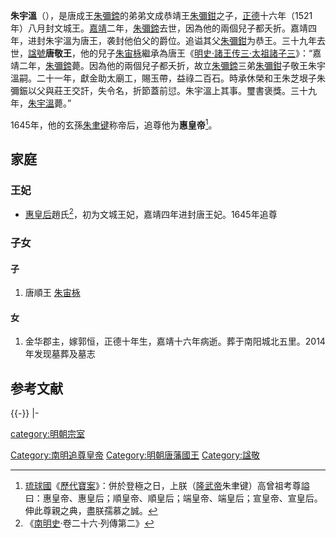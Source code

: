 {{Otheruses|subject=[[隆武帝|隆武帝]]追崇的'''明惠帝'''|other=被[[朱棣|朱棣]]奪位的建文皇帝|明惠帝}}

'''朱宇溫'''（{{bd|1490年||1560年|catIdx=Z朱宇溫}}），是唐成王[[朱彌鍗|朱彌鍗]]的弟弟文成恭靖王[[朱彌鉗|朱彌鉗]]之子，[[正德_(明朝)|正德]]十六年（1521年）八月封文城王。[[嘉靖|嘉靖]]二年，[[朱彌鍗|朱彌鍗]]去世，因為他的兩個兒子都夭折。嘉靖四年，进封朱宇溫为唐王，袭封他伯父的爵位。追谥其父[[朱彌鉗|朱彌鉗]]为恭王。三十九年去世，[[諡號|諡號]]'''唐敬王'''，他的兒子[[朱宙栐|朱宙栐]]繼承為唐王《[[s:明史/卷118|明史·諸王传三·太祖諸子三]]》：“嘉靖二年，[[朱彌鍗|朱彌鍗]]薨。因為他的兩個兒子都夭折，故立[[朱彌鍗|朱彌鍗]]三弟[[朱彌鉗|朱彌鉗]]子敬王朱宇溫嗣。二十一年，獻金助太廟工，賜玉帶，益祿二百石。時承休榮和王朱芝垠子朱彌鋠以父與莊王交訐，失令名，折節蓋前愆。朱宇溫上其事。璽書褒獎。三十九年，[[朱宇溫|朱宇溫]]薨。”

1645年，他的玄孫[[隆武帝|朱聿键]]称帝后，追尊他为'''惠皇帝'''<ref>[[琉球國|琉球國]]《[[歷代寶案|歷代寶案]]》：併於登極之日，上朕（[[隆武帝|隆武帝]]朱聿键）高曾祖考尊謚曰：惠皇帝、惠皇后；順皇帝、順皇后；端皇帝、端皇后；宣皇帝、宣皇后。伸此尊親之典，盡朕孺慕之誠。</ref>。

== 家庭 ==
=== 王妃 ===	
*[[惠皇后_(明朝)|惠皇后]]趙氏<ref>《[[南明史_(錢海岳)|南明史]]·卷二十六·列傳第二》</ref>，初为文城王妃，嘉靖四年进封唐王妃。1645年追尊

=== 子女 ===
==== 子 ====
#唐順王 [[朱宙栐|朱宙栐]]

==== 女 ====
#金华郡主，嫁郭恒，正德十年生，嘉靖十六年病逝。葬于南阳城北五里。2014年发现墓葬及墓志

== 参考文献 ==
{{Reflist}}

{{-}}
{{s-start}}
{{s-before|父 恭靖王[[朱彌鉗|朱彌鉗]]}}
{{s-ttl|title=[[明朝藩王列表_(唐王系)#文城國|明文城國國王]]|years=1521年－1525年}}
{{s-none|無|襲封唐藩國，封國廢除}}
|-
{{s-bef|before=伯父 成王[[朱彌鍗|朱彌鍗]]}}
{{s-ttl|title=[[明朝藩王列表_(唐王系)|明唐國國王]]|years=1525年─1560年}}
{{s-aft|after=子 順王[[朱宙栐|朱宙栐]]}}
{{end}}
{{明朝君主}}

[[Category:南明追尊皇帝|Category:南明追尊皇帝]]
[[Category:明朝唐藩國王|Category:明朝唐藩國王]]
[[category:明朝宗室|category:明朝宗室]]
[[Category:諡敬|Category:諡敬]]